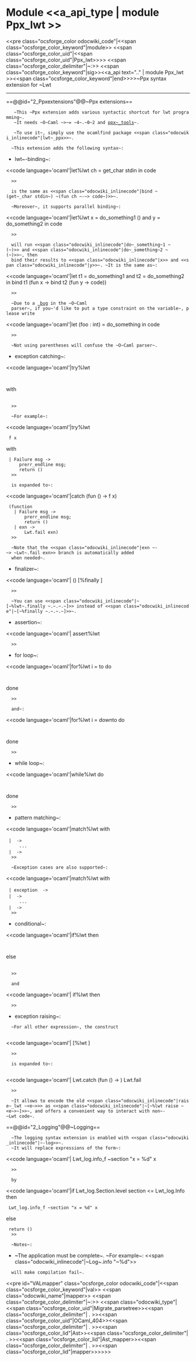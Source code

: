 =Module <<a_api_type | module Ppx_lwt >> =
<<pre class="ocsforge_color odocwiki_code"|<<span class="ocsforge_color_keyword"|module>> <<span class="ocsforge_color_uid"|<<span class="ocsforge_color_uid"|Ppx_lwt>>>> <<span class="ocsforge_color_delimiter"|~:>> <<span class="ocsforge_color_keyword"|sig>><<a_api text=".." | module Ppx_lwt >><<span class="ocsforge_color_keyword"|end>>>>~Ppx syntax extension for ~Lwt

----


==@@id="2_Ppxextensions"@@~Ppx extensions==



    ~This ~Ppx extension adds various syntactic shortcut for lwt programming~.
    ~It needs ~O~Caml ~>~= ~4~.~0~2 and [[https://github.com/alainfrisch/ppx_tools|ppx~_tools]]~.


    ~To use it~, simply use the ocamlfind package <<span class="odocwiki_inlinecode"|lwt~_ppx>>~.


   ~This extension adds the following syntax~:


* lwt~-binding~:

   
<<code language='ocaml'|let%lwt ch = get_char stdin in
code
   >>



   is the same as <<span class="odocwiki_inlinecode"|bind ~(get~_char stdin~) ~(fun ch ~-~> code~)>>~.


   ~Moreover~, it supports parallel binding~:


   
<<code language='ocaml'|let%lwt x = do_something1 ()
and y = do_something2 in
code
   >>



   will run <<span class="odocwiki_inlinecode"|do~_something~1 ~(~)>> and <<span class="odocwiki_inlinecode"|do~_something~2 ~(~)>>~, then
   bind their results to <<span class="odocwiki_inlinecode"|x>> and <<span class="odocwiki_inlinecode"|y>>~. ~It is the same as~:


   
<<code language='ocaml'|let t1 = do_something1
and t2 = do_something2 in
bind t1 (fun x -> bind t2 (fun y -> code))
   >>



   ~Due to a [[https://caml.inria.fr/mantis/view.php?id=7758| bug]] in the ~O~Caml
   parser~, if you~'d like to put a type constraint on the variable~, please write


   
<<code language='ocaml'|let (foo : int) = do_something in
code
   >>



   ~Not using parentheses will confuse the ~O~Caml parser~.


* exception catching~:

   
<<code language='ocaml'|try%lwt
  <expr>
with
  <branches>
   >>



   ~For example~:


   
<<code language='ocaml'|try%lwt
  f x
with
  | Failure msg ->
      prerr_endline msg;
      return ()
   >>



   is expanded to~:


   
<<code language='ocaml'|catch (fun () -> f x)
  (function
    | Failure msg ->
        prerr_endline msg;
        return ()
    | exn ->
        Lwt.fail exn)
   >>



   ~Note that the <<span class="odocwiki_inlinecode"|exn ~-~> ~Lwt~.fail exn>> branch is automatically added
   when needed~.


* finalizer~:

   
<<code language='ocaml'|     (<expr>) [%finally <expr>]
   >>



   ~You can use <<span class="odocwiki_inlinecode"|~[~%lwt~.finally ~.~.~.~]>> instead of <<span class="odocwiki_inlinecode"|~[~%finally ~.~.~.~]>>~.


* assertion~:

   
<<code language='ocaml'|     assert%lwt <expr>
   >>



* for loop~:

   
<<code language='ocaml'|for%lwt i = <expr> to <expr> do
  <expr>
done
   >>



   and~:


   
<<code language='ocaml'|for%lwt i = <expr> downto <expr> do
  <expr>
done
   >>



* while loop~:

   
<<code language='ocaml'|while%lwt <expr> do
  <expr>
done
   >>



* pattern matching~:

   
<<code language='ocaml'|match%lwt <expr> with
  | <patt_1> -> <expr_1>
      ...
  | <patt_n> -> <expr_n>
   >>



   ~Exception cases are also supported~:


   
<<code language='ocaml'|match%lwt <expr> with
  | exception <exn> -> <expr_1>
  | <patt_2> -> <expr_2>
      ...
  | <patt_n> -> <expr_n>
   >>



* conditional~:

   
<<code language='ocaml'|if%lwt <expr> then
  <expr_1>
else
  <expr_2>
   >>



   and


   
<<code language='ocaml'|     if%lwt <expr> then <expr_1>
   >>



* exception raising~:

   ~For all other expression~, the construct
   
<<code language='ocaml'|     [%lwt <expr>]
   >>



   is expanded to~:
   
<<code language='ocaml'|     Lwt.catch (fun () -> <expr>) Lwt.fail
   >>



   ~It allows to encode the old <<span class="odocwiki_inlinecode"|raise~_lwt ~<e~>>> as <<span class="odocwiki_inlinecode"|~[~%lwt raise ~<e~>~]>>~, and offers a convenient way to interact with non~-~Lwt code~.


   
==@@id="2_Logging"@@~Logging==



   ~The logging syntax extension is enabled with <<span class="odocwiki_inlinecode"|~-log>>~.
   ~It will replace expressions of the form~:


   
<<code language='ocaml'|     Lwt_log.info_f ~section "x = %d" x
   >>



   by


   
<<code language='ocaml'|if Lwt_log.Section.level section <= Lwt_log.Info then
  Lwt_log.info_f ~section "x = %d" x
else
  return ()
   >>



   ~Notes~:


* ~The application must be complete~. ~For example~: <<span class="odocwiki_inlinecode"|~Log~.info "~%d">>
   will make compilation fail~.

<<pre id="VALmapper" class="ocsforge_color odocwiki_code"|<<span class="ocsforge_color_keyword"|val>> <<span class="odocwiki_name"|mapper>> <<span class="ocsforge_color_delimiter"|~:>> <<span class="odocwiki_type"|<<span class="ocsforge_color_uid"|Migrate_parsetree>><<span class="ocsforge_color_delimiter"| . >><<span class="ocsforge_color_uid"|OCaml_404>><<span class="ocsforge_color_delimiter"| . >><<span class="ocsforge_color_lid"|Ast>><<span class="ocsforge_color_delimiter"| . >><<span class="ocsforge_color_lid"|Ast_mapper>><<span class="ocsforge_color_delimiter"| . >><<span class="ocsforge_color_lid"|mapper>>>>>>